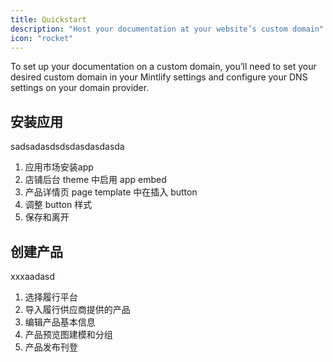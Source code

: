 ```yaml
---
title: Quickstart
description: "Host your documentation at your website’s custom domain"
icon: "rocket"
---
```


To set up your documentation on a custom domain, you’ll need to set your desired custom domain in your Mintlify settings and configure your DNS settings on your domain provider.

## 安装应用
sadsadasdsdsdasdasdasda
1. 应用市场安装app
2. 店铺后台 theme 中启用 app embed
3. 产品详情页 page template 中在插入 button
4. 调整 button 样式
5. 保存和离开

## 创建产品
xxxaadasd
1. 选择履行平台
2. 导入履行供应商提供的产品
3. 编辑产品基本信息
4. 产品预览图建模和分组
5. 产品发布刊登

